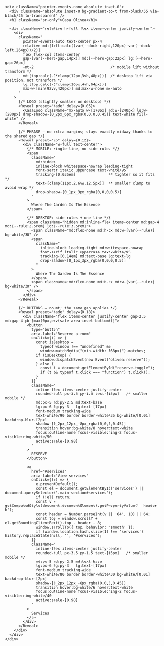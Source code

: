 
<section
  id="hero"
  className="
    relative w-full mx-auto
    md:max-w-none md:w-full
    -mt-2 flex items-center justify-center pb-0
  "
>
  <div
    className="
      relative
      md:!max-w-none md:!w-[min(1600px,calc(100vw-var(--dock-left,220px)-var(--dock-right,96px)-48px))]
      w-full
      /* mobile */
      h-[calc(100dvh-var(--header-h,64px)-var(--mobile-nav-h,84px)+24px)]
      /* desktop: fill most of the viewport */
      md:h-[calc(100svh-var(--header-h,112px)-56px)]
      xl:max-h-[960px]
      overflow-hidden rounded-[28px]
      ring-1 ring-black/10
      shadow-[0_20px_60px_-20px_rgba(0,0,0,0.35)]
    "
  >
    <ParallaxImage
      src="/images/casa/hero.jpg"
      alt="Casa Olivea — our refuge"
      heightVh={100}
      speed={0.30}
      className="h-full"
      fit="cover"
      objectPosition="50% 40%"
      priority
      fetchPriority="high"
      loading="eager"
      sizes="(max-width: 768px) 100vw, min(1600px, calc(100vw - var(--dock-left,220px) - var(--dock-right,96px) - 48px))"
      placeholder="blur"
      blurDataURL="data:image/jpeg;base64,REPLACE_WITH_REAL_BASE64_LQIP"
    />

    <div className="pointer-events-none absolute inset-0">
      <div className="absolute inset-0 bg-gradient-to-t from-black/55 via-black/25 to-transparent" />
      <h1 className="sr-only">Casa Olivea</h1>

      <div className="relative h-full flex items-center justify-center">
        <div
          className="
            pointer-events-auto text-center px-4
            relative md:[left:calc((var(--dock-right,120px)-var(--dock-left,264px))/2)]
            flex flex-col items-center
            gap-[var(--hero-gap,14px)] md:[--hero-gap:22px] lg:[--hero-gap:26px]
            -mt-2                                   /* mobile lift without transform */
            md:[top:calc(-1*clamp(12px,3vh,48px))]  /* desktop lift via position, not transform */
            lg:[top:calc(-1*clamp(16px,4vh,64px))]
            max-w-[min(92vw,420px)] md:max-w-none mx-auto
          "
        >
          {/* LOGO (slightly smaller on desktop) */}
          <Reveal preset="fade" delay={0.05}>
            <CasaLogo className="mx-auto w-[170px] md:w-[240px] lg:w-[280px] drop-shadow-[0_2px_6px_rgba(0,0,0,0.45)] text-white fill-white" />
          </Reveal>

          {/* PHRASE — no extra margins; stays exactly midway thanks to the shared gap */}
          <Reveal preset="up" delay={0.12}>
            <div className="w-full text-center">
              {/* MOBILE: single-line, no side rules */}
              <span
                className="
                  md:hidden
                  inline-block whitespace-nowrap leading-tight
                  font-serif italic uppercase text-white/95
                  tracking-[0.035em]               /* tighter so it fits */
                  text-[clamp(11px,2.6vw,12.5px)]  /* smaller clamp to avoid wrap */
                  drop-shadow-[0_1px_3px_rgba(0,0,0,0.5)]
                "
              >
                Where The Garden Is The Essence
              </span>

              {/* DESKTOP: side rules + one line */}
              <span className="hidden md:inline-flex items-center md:gap-4 md:[--rule:2.5rem] lg:[--rule:3.5rem]">
                <span className="md:flex-none md:h-px md:w-[var(--rule)] bg-white/30" />
                <span
                  className="
                    inline-block leading-tight md:whitespace-nowrap
                    font-serif italic uppercase text-white/95
                    tracking-[0.14em] md:text-base lg:text-lg
                    drop-shadow-[0_1px_3px_rgba(0,0,0,0.5)]
                  "
                >
                  Where The Garden Is The Essence
                </span>
                <span className="md:flex-none md:h-px md:w-[var(--rule)] bg-white/30" />
              </span>
            </div>
          </Reveal>

          {/* BUTTONS — no mt; the same gap applies */}
          <Reveal preset="fade" delay={0.18}>
            <div className="flex items-center justify-center gap-2.5 md:gap-4 pb-[max(0px,env(safe-area-inset-bottom))]">
              <button
                type="button"
                aria-label="Reserve a room"
                onClick={() => {
                  const isDesktop =
                    typeof window !== "undefined" &&
                    window.matchMedia("(min-width: 768px)").matches;
                  if (isDesktop) {
                    window.dispatchEvent(new Event("olivea:reserve"));
                  } else {
                    const t = document.getElementById("reserve-toggle");
                    if (t && typeof t.click === "function") t.click();
                  }
                }}
                className="
                  inline-flex items-center justify-center
                  rounded-full px-3.5 py-1.5 text-[15px]   /* smaller mobile */
                  md:px-5 md:py-2.5 md:text-base
                  lg:px-6 lg:py-3   lg:text-[17px]
                  font-medium tracking-wide
                  text-white/90 border border-white/35 bg-white/[0.01] backdrop-blur-[2px]
                  shadow-[0_2px_12px_-8px_rgba(0,0,0,0.45)]
                  transition hover:bg-white/8 hover:text-white
                  focus:outline-none focus-visible:ring-2 focus-visible:ring-white/50
                  active:scale-[0.98]
                "
              >
                RESERVE
              </button>

              <a
                href="#services"
                aria-label="View services"
                onClick={(e) => {
                  e.preventDefault();
                  const el = document.getElementById('services') || document.querySelector('.main-section#services');
                  if (!el) return;
                  const v = getComputedStyle(document.documentElement).getPropertyValue('--header-h');
                  const header = Number.parseInt(v || '64', 10) || 64;
                  const top = window.scrollY + el.getBoundingClientRect().top - header - 8;
                  window.scrollTo({ top, behavior: 'smooth' });
                  if (window.location.hash.slice(1) !== 'services') history.replaceState(null, '', '#services');
                }}
                className="
                  inline-flex items-center justify-center
                  rounded-full px-3.5 py-1.5 text-[15px]   /* smaller mobile */
                  md:px-5 md:py-2.5 md:text-base
                  lg:px-6 lg:py-3   lg:text-[17px]
                  font-medium tracking-wide
                  text-white/80 border border-white/30 bg-white/[0.01] backdrop-blur-[2px]
                  shadow-[0_2px_12px_-8px_rgba(0,0,0,0.45)]
                  transition hover:bg-white/6 hover:text-white
                  focus:outline-none focus-visible:ring-2 focus-visible:ring-white/40
                  active:scale-[0.98]
                "
              >
                Services
              </a>
            </div>
          </Reveal>
        </div>
      </div>
    </div>
  </div>
</section>